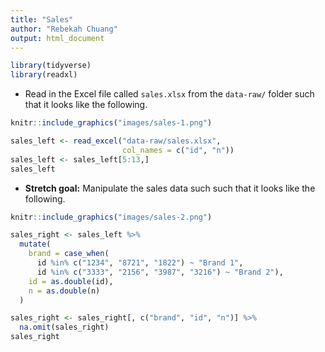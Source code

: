 ```yaml
---
title: "Sales"
author: "Rebekah Chuang"
output: html_document
---
```


```r
library(tidyverse)
library(readxl)
```

-   Read in the Excel file called `sales.xlsx` from the `data-raw/` folder such that it looks like the following.

```r
knitr::include_graphics("images/sales-1.png")
```

```r
sales_left <- read_excel("data-raw/sales.xlsx",
                         col_names = c("id", "n"))
sales_left <- sales_left[5:13,]
sales_left
```

-   **Stretch goal:** Manipulate the sales data such such that it looks like the following.

```r
knitr::include_graphics("images/sales-2.png")
```
```r
sales_right <- sales_left %>% 
  mutate(
    brand = case_when(
      id %in% c("1234", "8721", "1822") ~ "Brand 1",
      id %in% c("3333", "2156", "3987", "3216") ~ "Brand 2"),
    id = as.double(id),
    n = as.double(n)
  )

sales_right <- sales_right[, c("brand", "id", "n")] %>% 
  na.omit(sales_right)
sales_right
```